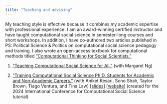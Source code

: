 ```yaml
---
title: "Teaching and advising"
---
```


My teaching style is effective because it combines my academic expertise with professional experience. I am an award-winning certified instructor and have taught computational social science in semester-long courses and short workshops. In addition, I have co-authored two articles published in PS: Political Science & Politics on computational social science pedagogy and training. I also wrote an open-access textbook for computational methods titled ["Computational Thinking for Social Scientists."](https://jaeyk.github.io/comp_thinking_social_science/)

1.  ["Teaching Computational Social Science for All."](https://www.cambridge.org/core/journals/ps-political-science-and-politics/article/abs/teaching-computational-social-science-for-all/66EAB886BCF21C647E2387051D6A9BEF) (with Margaret Ng)

2.  ["Training Computational Social Science Ph.D. Students for Academic and Non-Academic Careers."](https://www.cambridge.org/core/journals/ps-political-science-and-politics/article/training-computational-social-science-phd-students-for-academic-and-nonacademic-careers/1455690939833B9FFCAC664D4E412057?utm_source=hootsuite&utm_medium=twitter&utm_campaign=PSC_Sep23) (with Aniket Kesari, Sono Shah, Taylor Brown, Tiago Ventura, and Tina Law) \[[slides](slides/training_css_phd.pdf)\] \[[website](https://github.com/jaeyk/ic2s2-training-css-tutorial)\] (created for the 2024 International Conference for Computational Social Science tutorial)
